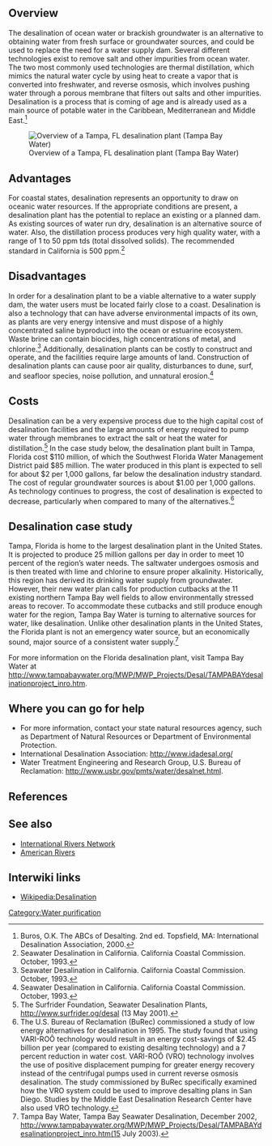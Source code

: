 {{Original header}}
{{Beyonddamspage}}
{{TOCright}}
{{cu|[[Desalination]]}}

== Overview ==
The desalination of ocean water or brackish groundwater is an alternative to obtaining water from fresh surface or groundwater sources, and could be used to replace the need for a water supply dam. Several different technologies exist to remove salt and other impurities from ocean water. The two most commonly used technologies are thermal distillation, which mimics the natural water cycle by using heat to create a vapor that is converted into freshwater, and reverse osmosis, which involves pushing water through a porous membrane that filters out salts and other impurities.
Desalination is a process that is coming of age and is already used as a main source of potable water in the Caribbean, Mediterranean and Middle East.<ref>Buros, O.K. The ABCs of Desalting. 2nd ed. Topsfield, MA: International Desalination Association, 2000.</ref> 

[[Image:Tampa bay desal plant.JPG|thumb|right| Overview of a Tampa, FL desalination plant (Tampa Bay Water)]]

== Advantages ==
For coastal states, desalination represents an opportunity to draw on oceanic water resources. If the appropriate conditions are present, a desalination plant has the potential to replace an existing or a planned dam.
As existing sources of water run dry, desalination is an alternative source of water. Also, the distillation process produces very high quality water, with a range of 1 to 50 ppm tds (total dissolved solids).  The recommended standard in California is 500 ppm.<ref>Seawater Desalination in California. California Coastal Commission. October, 1993.</ref>

== Disadvantages ==
In order for a desalination plant to be a viable alternative to a water supply dam, the water users must be located fairly close to a coast. Desalination is also a technology that can have adverse environmental impacts of its own, as plants are very energy intensive and must dispose of a highly concentrated saline byproduct into the ocean or estuarine ecosystem. Waste brine can contain biocides, high concentrations of metal, and chlorine.<ref>Seawater Desalination in California. California Coastal Commission. October, 1993.</ref> Additionally, desalination plants can be costly to construct and operate, and the facilities require large amounts of land. Construction of desalination plants can cause poor air quality, disturbances to dune, surf, and seafloor species, noise pollution, and unnatural erosion.<ref>Seawater Desalination in California. California Coastal Commission. October, 1993.</ref>

== Costs ==
Desalination can be a very expensive process due to the high capital cost of desalination facilities and the large amounts of energy required to pump water through membranes to extract the salt or heat the water for distillation.<ref>The Surfrider Foundation, Seawater Desalination Plants, http://www.surfrider.og/desal (13 May 2001).</ref> In the case study below, the desalination plant built in Tampa, Florida cost $110 million, of which the Southwest Florida Water Management District paid $85 million. The water produced in this plant is expected to sell for about $2 per 1,000 gallons, far below the desalination industry standard. The cost of regular groundwater sources is about $1.00 per 1,000 gallons. As technology continues to progress, the cost of desalination is expected to decrease, particularly when compared to many of the alternatives.<ref>The U.S. Bureau of Reclamation (BuRec) commissioned a study of low energy alternatives for desalination in 1995. The study found that using VARI-ROÔ technology would result in an energy cost-savings of $2.45 billion per year (compared to existing desalting technology) and a 7 percent reduction in water cost. VARI-ROÔ (VRO) technology involves the use of positive displacement pumping for greater energy recovery instead of the centrifugal pumps used in current reverse osmosis desalination. The study commissioned by BuRec specifically examined how the VRO system could be used to improve desalting plans in San Diego. Studies by the Middle East Desalination Research Center have also used VRO technology.</ref>

== Desalination case study ==
Tampa, Florida is home to the largest desalination plant in the United States. It is projected to produce 25 million gallons per day in order to meet 10 percent of the region’s water needs. The saltwater undergoes osmosis and is then treated with lime and chlorine to ensure proper alkalinity. Historically, this region has derived its drinking water supply from groundwater. However, their new water plan calls for production cutbacks at the 11 existing northern Tampa Bay well fields to allow environmentally stressed areas to recover. To accommodate these cutbacks and still produce enough water for the region, Tampa Bay Water is turning to alternative sources for water, like desalination. Unlike other desalination plants in the United States, the Florida plant is not an emergency water source, but an economically sound, major source of a consistent water supply.<ref>Tampa Bay Water, Tampa Bay Seawater Desalination, December 2002,
http://www.tampabaywater.org/MWP/MWP_Projects/Desal/TAMPABAYdesalinationproject_inro.htm(15 July 2003).</ref> 

For more information on the Florida desalination plant, visit Tampa Bay Water at http://www.tampabaywater.org/MWP/MWP_Projects/Desal/TAMPABAYdesalinationproject_inro.htm.

== Where you can go for help ==
*For more information, contact your state natural resources agency, such as Department of Natural Resources or Department of Environmental Protection.
*International Desalination Association: http://www.idadesal.org/ 
*Water Treatment Engineering and Research Group, U.S. Bureau of Reclamation: http://www.usbr.gov/pmts/water/desalnet.html.

== References ==
<references/>

== See also ==
*[[International Rivers Network]]
*[[American Rivers]]


{{Editable at|Desalination plants}}

== Interwiki links ==

* [[Wikipedia:Desalination]]

[[Category:Water purification]]